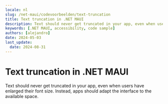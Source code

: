 ```yaml
---
locale: nl
slug: /net-maui/codevoorbeelden/text-truncation
title: Text truncation in .NET MAUI
description: Text should never get truncated in your app, even when users have enlarged their font size.
keywords: [.NET MAUI, accessibility, code sample]
authors: [alejandro]
date: 2024-05-03
last_update:
  date: 2024-08-31
---
```


# Text truncation in .NET MAUI

Text should never get truncated in your app, even when users have enlarged their font size. Instead, apps should adapt the interface to the available space.

<CodeSample id="text-truncation" framework="net-maui" locale="en"/>
